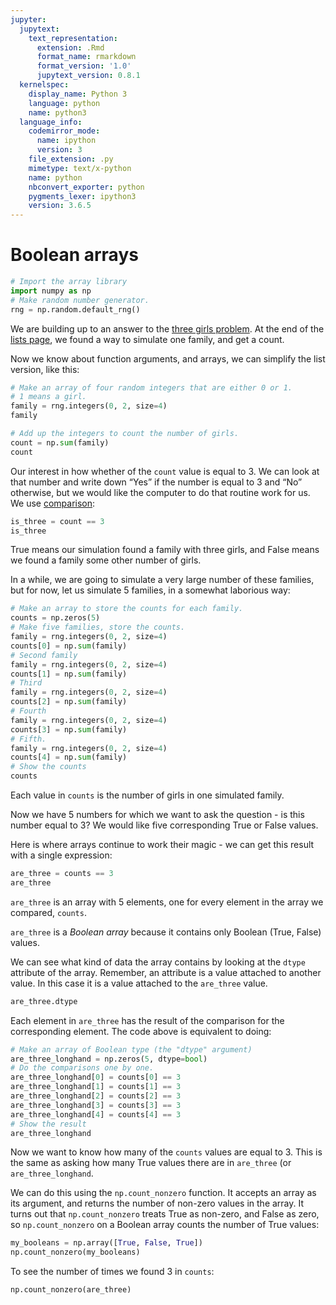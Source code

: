 ```yaml
---
jupyter:
  jupytext:
    text_representation:
      extension: .Rmd
      format_name: rmarkdown
      format_version: '1.0'
      jupytext_version: 0.8.1
  kernelspec:
    display_name: Python 3
    language: python
    name: python3
  language_info:
    codemirror_mode:
      name: ipython
      version: 3
    file_extension: .py
    mimetype: text/x-python
    name: python
    nbconvert_exporter: python
    pygments_lexer: ipython3
    version: 3.6.5
---
```


# Boolean arrays

```python
# Import the array library
import numpy as np
# Make random number generator.
rng = np.random.default_rng()
```

We are building up to an answer to the [three girls
problem](../code-basics/three_girls).  At the end of the [lists page](../data-types/lists), we found a way to simulate one family, and get a count.

Now we know about function arguments, and arrays, we can simplify the list
version, like this:

```python
# Make an array of four random integers that are either 0 or 1.
# 1 means a girl.
family = rng.integers(0, 2, size=4)
family
```

```python
# Add up the integers to count the number of girls.
count = np.sum(family)
count
```

Our interest in how whether of the `count` value is equal to 3. We can look at
that number and write down "Yes" if the number is equal to 3 and "No"
otherwise, but we would like the computer to do that routine
work for us.  We use [comparison](../data-types/Comparison):

```python
is_three = count == 3
is_three
```

True means our simulation found a family with three girls, and False means we
found a family some other number of girls.

In a while, we are going to simulate a very large number of these families, but for now, let us simulate 5 families, in a somewhat laborious way:

```python
# Make an array to store the counts for each family.
counts = np.zeros(5)
# Make five families, store the counts.
family = rng.integers(0, 2, size=4)
counts[0] = np.sum(family)
# Second family
family = rng.integers(0, 2, size=4)
counts[1] = np.sum(family)
# Third
family = rng.integers(0, 2, size=4)
counts[2] = np.sum(family)
# Fourth
family = rng.integers(0, 2, size=4)
counts[3] = np.sum(family)
# Fifth.
family = rng.integers(0, 2, size=4)
counts[4] = np.sum(family)
# Show the counts
counts
```

Each value in `counts` is the number of girls in one simulated family.

Now we have 5 numbers for which we want to ask the question - is this number
equal to 3?  We would like five corresponding True or False values.

Here is where arrays continue to work their magic - we can get this result with a single expression:

```python
are_three = counts == 3
are_three
```

`are_three` is an array with 5 elements, one for every element in the array we
compared, `counts`.

`are_three` is a *Boolean array* because it contains only Boolean (True, False) values.

We can see what kind of data the array contains by looking at the `dtype` attribute of the array.  Remember, an attribute is a value attached to another value. In this case it is a value attached to the `are_three` value.

```python
are_three.dtype
```

Each element in `are_three` has the result of the comparison for the
corresponding element.  The code above is equivalent to doing:

```python
# Make an array of Boolean type (the "dtype" argument)
are_three_longhand = np.zeros(5, dtype=bool)
# Do the comparisons one by one.
are_three_longhand[0] = counts[0] == 3
are_three_longhand[1] = counts[1] == 3
are_three_longhand[2] = counts[2] == 3
are_three_longhand[3] = counts[3] == 3
are_three_longhand[4] = counts[4] == 3
# Show the result
are_three_longhand
```

Now we want to know how many of the `counts` values are equal to 3.  This is
the same as asking how many True values there are in `are_three` (or
`are_three_longhand`.

We can do this using the `np.count_nonzero` function.  It accepts an array as its argument, and returns the number of non-zero values in the array.  It turns out that `np.count_nonzero` treats True as non-zero, and False as zero, so `np.count_nonzero` on a Boolean array counts the number of True values:

```python
my_booleans = np.array([True, False, True])
np.count_nonzero(my_booleans)
```

To see the number of times we found 3 in `counts`:

```python
np.count_nonzero(are_three)
```
